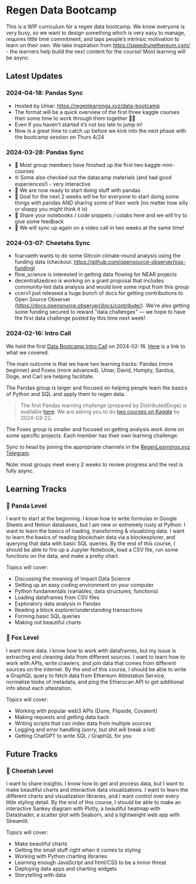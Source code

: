 # Regen Data Bootcamp

This is a WIP curriculum for a regen data bootcamp. We know everyone is very busy, so we want to design something which is very easy to manage, requires little time commitment, and taps people’s intrinsic motivation to learn on their own. We take inspiration from https://speedrunethereum.com/ - the learners help build the next content for the course! Most learning will be async.

## Latest Updates

### 2024-04-18: Pandas Sync

- Hosted by Umar: https://regenlearnings.xyz/data-bootcamp
- The format will be a quick overview of the first three kaggle courses then some time to work through them together 👏🏽
- Even if you haven’t started it’s not too late to jump in! 
- Now is a great time to catch up before we kick into the next phase with the bootcamp session on Thurs 4/24

### 2024-03-28: Pandas Sync

- 💪 Most group members have finished up the first two kaggle mini-courses
- 🤓 Some also checked out the datacamp materials (and had good experiences!) - very interactive
- 🐼 We are now ready to start doing stuff with pandas 
- 🎯 Goal for the next 2 weeks will be for everyone to start doing some things with pandas AND sharing some of their work (no matter how silly or sloppy you might think it is)
- 🙌 Share your notebooks / code snippets / colabs here and we will try to give some feedback
- 📆 We will sync up again on a video call in two weeks at the same time!

### 2024-03-07: Cheetahs Sync

- fcarvaeth wants to do some Gitcoin climate-round analysis using the funding data (checkout: https://github.com/opensource-observer/oss-funding)
- flow_science is interested in getting data flowing for NEAR projects 
- decentralizedceo is working on a grant proposal that includes community-led data analysis and would love some input from this group
- ccerv1 just released a huge bunch of docs for getting contributions to Open Source Observer (https://docs.opensource.observer/docs/contribute/). We're also getting some funding secured to reward "data challenges" — we hope to have the first data challenge posted by this time next week!

### 2024-02-16: Intro Call

We held the first [Data Bootcamp Intro Call](https://lu.ma/event/evt-OKMLvmtOr8ph67v) on 2024-02-16. [Here](https://cerv1.notion.site/Regen-Data-Bootcamp-5d35cfdc7e0a493abc008d82c5fa0cfe) is a link to what we covered.

The main outcome is that we have two learning tracks: Pandas (more beginner) and Foxes (more advanced). Umar, David, Humpty, Sardius, Doge, and Carl are helping facilitate. 

The Pandas group is larger and focused on helping people learn the basics of Python and SQL and apply them to regen data. 

> The first Pandas learning challenge (prepared by DistributedDoge) is available [here](https://hackmd.io/@DistributedDoge/pandas_1). We are asking you to do [two courses on Kaggle](https://www.kaggle.com/learn/intro-to-programming) by 2024-03-22.

The Foxes group is smaller and focused on getting analysis work done on some specific projects. Each member has their own learning challenge.

Sync to head by joining the appropriate channels in the [RegenLearnings.xyz Telegram](https://t.me/+QE6Pm1DtfktkYjYx). 

Note: most groups meet every 2 weeks to review progress and the rest is fully async.

## Learning Tracks

### 🐼 Panda Level
I want to start at the beginning. I know how to write formulas in Google Sheets and Notion databases, but I am new or extremely rusty at Python. I want to learn the basics of loading, transforming & visualizing data. I want to learn the basics of reading blockchain data via a blockexplorer, and querying that data with basic SQL queries. By the end of this course, I should be able to fire up a Jupyter Notebook, load a CSV file, run some functions on the data, and make a pretty chart.

Topics will cover:
- Discussing the meaning of Impact Data Science
- Setting up an easy coding environment on your computer
- Python fundamentals (variables, data structures, functions)
- Loading dataframes from CSV files
- Exploratory data analysis in Pandas
- Reading a block explorer/understanding transactions 
- Forming basic SQL queries
- Making not beautiful charts

### 🦊 Fox Level
I want more data. I know how to work with dataframes, but my issue is extracting and cleaning data from different sources. I want to learn how to work with APIs, write crawlers, and join data that comes from different sources on the internet. By the end of this course, I should be able to write a GraphQL query to fetch data from Ethereum Attestation Service, normalize blobs of metadata, and ping the Etherscan API to get additional info about each attestation. 

Topics will cover:
- Working with popular web3 APIs (Dune, Flipside, Covalent)
- Making requests and getting data back
- Writing scripts that can index data from multiple sources
- Logging and error handling (sorry, but shit will break a lot)
- Getting ChatGPT to write SQL / GraphQL for you

## Future Tracks

### 🐆 Cheetah Level
I want to share insights. I know how to get and process data, but I want to make beautiful charts and interactive data visualizations. I want to learn the different charts and visualization libraries, and I want control over every little styling detail. By the end of this course, I should be able to make an interactive Sankey diagram with Plotly, a beautiful heatmap with Datashader, a scatter plot with Seaborn, and a lightweight web app with Streamlit. 

Topics will cover:
- Make beautiful charts
- Getting the small stuff right when it comes to styling
- Working with Python charting libraries
- Learning enough JavaScript and html/CSS to be a minor threat
- Deploying data apps and charting widgets
- Storytelling with data
